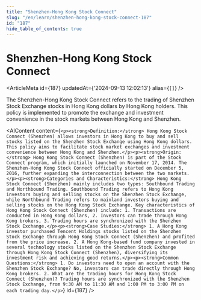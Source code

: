```yaml
---
title: "Shenzhen-Hong Kong Stock Connect"
slug: "/en/learn/shenzhen-hong-kong-stock-connect-187"
id: "187"
hide_table_of_contents: true
---
```



# Shenzhen-Hong Kong Stock Connect

<ArticleMeta id={187} updatedAt={'2024-09-13 12:02:13'} alias={`[]`} />
<div className='border-solid border-b border-t-0 my-4 border-[var(--ifm-color-gray-300)]' />

The Shenzhen-Hong Kong Stock Connect refers to the trading of Shenzhen Stock Exchange stocks in Hong Kong dollars by Hong Kong holders. This policy is implemented to promote the exchange and investment convenience in the stock markets between Hong Kong and Shenzhen.

<AIContent content={`<p><strong>Definition:</strong> Hong Kong Stock Connect (Shenzhen) allows investors in Hong Kong to buy and sell stocks listed on the Shenzhen Stock Exchange using Hong Kong dollars. This policy aims to facilitate stock market exchanges and investment convenience between Hong Kong and Shenzhen.</p><p><strong>Origin:</strong> Hong Kong Stock Connect (Shenzhen) is part of the Stock Connect program, which initially launched on November 17, 2014. The Shenzhen-Hong Kong Stock Connect officially started on December 5, 2016, further expanding the interconnection between the two markets.</p><p><strong>Categories and Characteristics:</strong> Hong Kong Stock Connect (Shenzhen) mainly includes two types: Southbound Trading and Northbound Trading. Southbound Trading refers to Hong Kong investors buying and selling stocks on the Shenzhen Stock Exchange, while Northbound Trading refers to mainland investors buying and selling stocks on the Hong Kong Stock Exchange. Key characteristics of Hong Kong Stock Connect (Shenzhen) include: 1. Transactions are conducted in Hong Kong dollars, 2. Investors can trade through Hong Kong brokers, 3. Trading hours are synchronized with the Shenzhen Stock Exchange.</p><p><strong>Case Studies:</strong> 1. A Hong Kong investor purchased Tencent Holdings stocks listed on the Shenzhen Stock Exchange through Hong Kong Stock Connect (Shenzhen) and profited from the price increase. 2. A Hong Kong-based fund company invested in several technology stocks listed on the Shenzhen Stock Exchange through Hong Kong Stock Connect (Shenzhen), diversifying its investment risk and achieving good returns.</p><p><strong>Common Questions:</strong> 1. Do investors need to open an account with the Shenzhen Stock Exchange? No, investors can trade directly through Hong Kong brokers. 2. What are the trading hours for Hong Kong Stock Connect (Shenzhen)? Trading hours are synchronized with the Shenzhen Stock Exchange, from 9:30 AM to 11:30 AM and 1:00 PM to 3:00 PM on each trading day.</p>`} id={187} />

